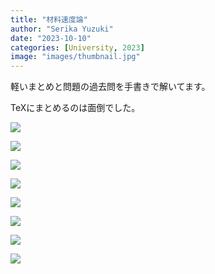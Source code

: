 ```yaml
---
title: "材料速度論"
author: "Serika Yuzuki"
date: "2023-10-10"
categories: [University, 2023]
image: "images/thumbnail.jpg"
---
```


軽いまとめと問題の過去問を手書きで解いてます。

TeXにまとめるのは面倒でした。

![](images/%E9%80%9F%E5%BA%A6/1.png)

![](images/%E9%80%9F%E5%BA%A6/2.png)

![](images/%E9%80%9F%E5%BA%A6/3.png)

![](images/%E9%80%9F%E5%BA%A6/4.png)

![](images/%E9%80%9F%E5%BA%A6/5.png)

![](images/%E9%80%9F%E5%BA%A6/6.png)

![](images/%E9%80%9F%E5%BA%A6/7.png)

![](images/%E9%80%9F%E5%BA%A6/8.png)
